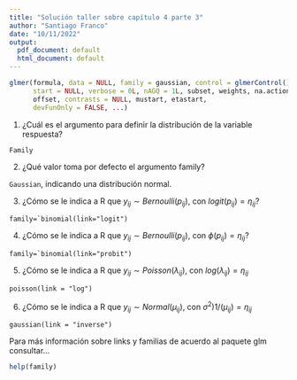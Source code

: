 ```yaml
---
title: "Solución taller sobre capítulo 4 parte 3"
author: "Santiago Franco"
date: "10/11/2022"
output:
  pdf_document: default
  html_document: default
---
```


```r
glmer(formula, data = NULL, family = gaussian, control = glmerControl(),
      start = NULL, verbose = 0L, nAGQ = 1L, subset, weights, na.action,
      offset, contrasts = NULL, mustart, etastart,
      devFunOnly = FALSE, ...)
```

1. ¿Cuál es el argumento para definir la distribución de la variable respuesta?

```Family```

2. ¿Qué valor toma por defecto el argumento family?

```Gaussian```, indicando una distribución normal.

3. ¿Cómo se le indica a R que $y_{ij}\sim Bernoulli(p_{ij})$, con $logit(p_{ij})=\eta_{ij}$?

```family=`binomial(link="logit")```

4. ¿Cómo se le indica a R que $y_{ij}\sim Bernoulli(p_{ij})$, con $\phi(p_{ij})=\eta_{ij}$?

```family=`binomial(link="probit")```
 
5. ¿Cómo se le indica a R que $y_{ij} \sim  Poisson(\lambda_{ij})$, con $log(\lambda_{ij}) = \eta_{ij}$

```poisson(link = "log")```

6. ¿Cómo se le indica a R que $y_{ij} \sim  Normal (\mu_{ij})$, con $\sigma^2) 1/(\mu_{ij}) = \eta_{ij}$

```gaussian(link = "inverse")```

Para más información sobre links y familias de acuerdo al paquete glm consultar...

```r
help(family)
```

